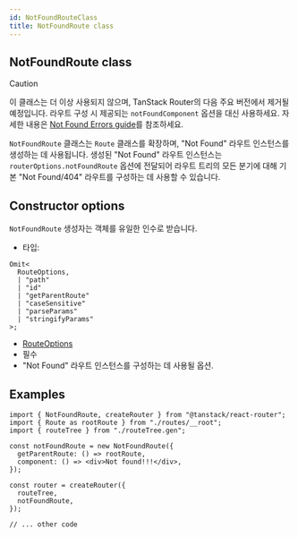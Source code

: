 ```yaml
---
id: NotFoundRouteClass
title: NotFoundRoute class
---
```


## NotFoundRoute class

> [!CAUTION]
> 이 클래스는 더 이상 사용되지 않으며, TanStack Router의 다음 주요 버전에서 제거될 예정입니다.
> 라우트 구성 시 제공되는 `notFoundComponent` 옵션을 대신 사용하세요.
> 자세한 내용은 [Not Found Errors guide](../../guide/not-found-errors.md)를 참조하세요.

`NotFoundRoute` 클래스는 `Route` 클래스를 확장하며, "Not Found" 라우트 인스턴스를 생성하는 데 사용됩니다. 생성된 "Not Found" 라우트 인스턴스는 `routerOptions.notFoundRoute` 옵션에 전달되어 라우트 트리의 모든 분기에 대해 기본 "Not Found/404" 라우트를 구성하는 데 사용할 수 있습니다.

## Constructor options

`NotFoundRoute` 생성자는 객체를 유일한 인수로 받습니다.

- 타입:

```tsx
Omit<
  RouteOptions,
  | "path"
  | "id"
  | "getParentRoute"
  | "caseSensitive"
  | "parseParams"
  | "stringifyParams"
>;
```

- [RouteOptions](./RouteOptionsType.md)
- 필수
- "Not Found" 라우트 인스턴스를 구성하는 데 사용될 옵션.

## Examples

```tsx
import { NotFoundRoute, createRouter } from "@tanstack/react-router";
import { Route as rootRoute } from "./routes/__root";
import { routeTree } from "./routeTree.gen";

const notFoundRoute = new NotFoundRoute({
  getParentRoute: () => rootRoute,
  component: () => <div>Not found!!!</div>,
});

const router = createRouter({
  routeTree,
  notFoundRoute,
});

// ... other code
```
